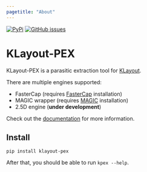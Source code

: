 ```yaml
---
pagetitle: "About"
---
```


[![PyPi](https://img.shields.io/pypi/v/klayout-pex)](https://pypi.org/project/klayout-pex/)
[![GitHub issues](https://img.shields.io/badge/issue_tracking-github-blue.svg)](https://github.com/martinjankoehler/klayout-pex/issues)

# KLayout-PEX

KLayout-PEX is a parasitic extraction tool for [KLayout](https://klayout.org).

There are multiple engines supported:

- FasterCap (requires [FasterCap](https://github.com/martinjankoehler/FasterCap) installation)
- MAGIC wrapper (requires [MAGIC](https://github.com/RTimothyEdwards/magic) installation)
- 2.5D engine (**under development**)

Check out the [documentation](doc/doc.qmd) for more information.

## Install

`pip install klayout-pex`

After that, you should be able to run `kpex --help`.
